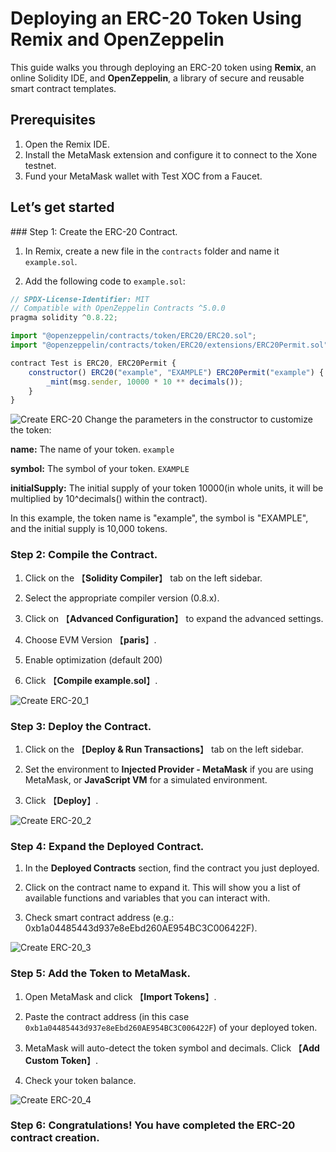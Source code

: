 
# Deploying an ERC-20 Token Using Remix and OpenZeppelin

This guide walks you through deploying an ERC-20 token using **Remix**, an online Solidity IDE, and **OpenZeppelin**, a library of secure and reusable smart contract templates. 

## Prerequisites

1. Open the <Link className='text-primaryHue' isExternal showAnchorIcon href="https://remix.ethereum.org">Remix IDE</Link>.
2. Install the <Link className='text-primaryHue' isExternal showAnchorIcon href="https://metamask.io/">MetaMask</Link> extension and configure it to connect to the Xone testnet.
3. Fund your MetaMask wallet with Test XOC from a <Link className='text-primaryHue' isExternal showAnchorIcon href="https://faucet.xone.plus">Faucet</Link>.

## Let’s get started

<Steps>
### Step 1: Create the ERC-20 Contract.

1. In Remix, create a new file in the `contracts` folder and name it `example.sol`.

2. Add the following code to `example.sol`:

``` js showLineNumbers copy filename="example.sol"
// SPDX-License-Identifier: MIT
// Compatible with OpenZeppelin Contracts ^5.0.0
pragma solidity ^0.8.22;

import "@openzeppelin/contracts/token/ERC20/ERC20.sol";
import "@openzeppelin/contracts/token/ERC20/extensions/ERC20Permit.sol";

contract Test is ERC20, ERC20Permit {
    constructor() ERC20("example", "EXAMPLE") ERC20Permit("example") {
        _mint(msg.sender, 10000 * 10 ** decimals());
    }
}

```
<Image src="/images/Create ERC-20.png" alt="Create ERC-20" width={1200} height={800} layout="responsive" />

<Callout type="info" emoji="ℹ️">
   Change the parameters in the constructor to customize the token:

   **name:** The name of your token. `example`

   **symbol:** The symbol of your token. `EXAMPLE`

   **initialSupply:** The initial supply of your token 10000(in whole units, it will be multiplied by 10^decimals() within the contract).

   In this example, the token name is "example", the symbol is "EXAMPLE", and the initial supply is 10,000 tokens.
</Callout>

### Step 2: Compile the Contract.

1. Click on the 【**Solidity Compiler**】 tab on the left sidebar.

2. Select the appropriate compiler version (0.8.x).

3. Click on 【**Advanced Configuration**】 to expand the advanced settings.

4. Choose EVM Version 【**paris**】.

5. Enable optimization (default 200)

6. Click 【**Compile example.sol**】.

<Image src="/images/Create ERC-20_1.png" alt="Create ERC-20_1" width={1200} height={800} layout="responsive" />

### Step 3: Deploy the Contract.

1. Click on the 【**Deploy & Run Transactions**】 tab on the left sidebar.

2. Set the environment to **Injected Provider - MetaMask** if you are using MetaMask, or **JavaScript VM** for a simulated environment.

3. Click 【**Deploy**】.

<Image src="/images/Create ERC-20_2.png" alt="Create ERC-20_2" width={1200} height={800} layout="responsive" />

### Step 4: Expand the Deployed Contract.

1. In the **Deployed Contracts** section, find the contract you just deployed.

2. Click on the contract name to expand it. This will show you a list of available functions and variables that you can interact with.

3. Check smart contract address (e.g.: <Link className='text-primaryHue' isExternal showAnchorIcon href="https://testnet.xscscan.com/token/0xb1a04485443d937e8eEbd260AE954BC3C006422F">0xb1a04485443d937e8eEbd260AE954BC3C006422F</Link>).

<Image src="/images/Create ERC-20_3.png" alt="Create ERC-20_3" width={1200} height={800} layout="responsive" />

### Step 5: Add the Token to MetaMask.

1. Open MetaMask and click 【**Import Tokens**】.

2. Paste the contract address (in this case `0xb1a04485443d937e8eEbd260AE954BC3C006422F`) of your deployed token.

3. MetaMask will auto-detect the token symbol and decimals. Click 【**Add Custom Token**】.

4. Check your token balance.

<Image src="/images/Create ERC-20_4.png" alt="Create ERC-20_4" width={1200} height={800} layout="responsive" />

### Step 6: Congratulations! You have completed the ERC-20 contract creation.

</Steps>